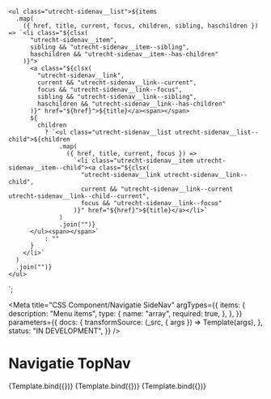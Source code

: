 <!--
@license EUPL-1.2
Copyright (c) 2021 A Herring
-->

    <ul class="utrecht-sidenav__list">${items
      .map(
        ({ href, title, current, focus, children, sibling, haschildren }) => `<li class="${clsx(
          "utrecht-sidenav__item",
          sibling && "utrecht-sidenav__item--sibling",
          haschildren && "utrecht-sidenav__item--has-children"
        )}">
          <a class="${clsx(
            "utrecht-sidenav__link",
            current && "utrecht-sidenav__link--current",
            focus && "utrecht-sidenav__link--focus",
            sibling && "utrecht-sidenav__link--sibling",
            haschildren && "utrecht-sidenav__link--has-children"
          )}" href="${href}">${title}</a><span></span>
          ${
            children
              ? `<ul class="utrecht-sidenav__list utrecht-sidenav__list--child">${children
                  .map(
                    ({ href, title, current, focus }) =>
                      `<li class="utrecht-sidenav__item utrecht-sidenav__item--child"><a class="${clsx(
                        "utrecht-sidenav__link utrecht-sidenav__link--child",
                        current && "utrecht-sidenav__link--current utrecht-sidenav__link--child--current",
                        focus && "utrecht-sidenav__link--focus"
                      )}" href="${href}">${title}</a></li>`
                  )
                  .join("")}
          </ul><span></span>`
              : ""
          }
        </li>`
      )
      .join("")}
    </ul>
  </nav>
`;

<Meta
  title="CSS Component/Navigatie SideNav"
  argTypes={{
    items: {
      description: "Menu items",
      type: {
        name: "array",
        required: true,
      },
    },
  }}
  parameters={{
    docs: {
      transformSource: (_src, { args }) => Template(args),
    },
    status: "IN DEVELOPMENT",
  }}
/>

# Navigatie TopNav

<Canvas>
  <Story
    name="Side Nav"
    args={{
      items: [
        { href: "#", title: "Crumb #1" },
        { href: "#", title: "Crumb #2" },
        { href: "#", title: "Crumb #3" },
        {
          href: "#",
          title: "Crumb #4",
          current: true,
          haschildren: true,
          children: [
            { href: "#", title: "Child 1" },
            { href: "#", title: "Child 2 :focus", focus: true },
            { href: "#", title: "Child 3" },
          ],
        },
      ],
    }}
  >
    {Template.bind({})}
  </Story>
</Canvas>

<ArgsTable story="Side Nav" />

<Canvas>
  <Story
    name="Side Nav met Siblings"
    args={{
      items: [
        { href: "#", title: "Crumb #1" },
        { href: "#", title: "Crumb #2 " },
        { href: "#", title: "Crumb #3" },
        {
          href: "#",
          title: "Crumb #4",
          current: true,
          haschildren: true,
          children: [
            { href: "#", title: "Child 1" },
            { href: "#", title: "Child 2" },
            { href: "#", title: "Child 3" },
          ],
        },
        { href: "#", title: "Sibling #1", sibling: true },
        { href: "#", title: "Sibling #2", sibling: true },
        { href: "#", title: "Sibling #3", sibling: true },
      ],
    }}
    parameters={{
      docs: {
        source: {
          state: "closed",
        },
      },
    }}
  >
    {Template.bind({})}
  </Story>
</Canvas>

<Canvas>
  <Story
    name="Side Nav voorbeeld"
    args={{
      items: [
        { href: "#", title: "Home" },
        { href: "#", title: "Wonen en leven" },
        { href: "#", title: "Parken en groen" },
        {
          href: "#",
          title: "Bomen",
          haschildren: true,
          children: [
            { href: "#", title: "Bomennieuws" },
            { href: "#", title: "Bomen planten en kappen", current: true },
            { href: "#", title: "Bomenzorg en bomenbeleid" },
            { href: "#", title: "Ziekten en plagen" },
            { href: "#", title: "Overlast bomen" },
            { href: "#", title: "Zorgvuldig met bomen omgaan" },
          ],
        },
        { href: "#", title: "Parken en plantsoenen", sibling: true },
        { href: "#", title: "Landgoederen Amelisweerd en Rhijnauwen", sibling: true },
        { href: "#", title: "Begraafplaatsen", sibling: true },
        { href: "#", title: "Volkstuinen en stadslandbouw", sibling: true },
        { href: "#", title: "Dieren", sibling: true },
        { href: "#", title: "Groenonderhoud", sibling: true },
        { href: "#", title: "Zelfbeheer", sibling: true },
      ],
    }}
    parameters={{
      docs: {
        source: {
          state: "closed",
        },
      },
    }}
  >
    {Template.bind({})}
  </Story>
</Canvas>
